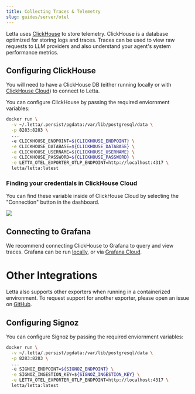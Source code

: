 ```yaml
---
title: Collecting Traces & Telemetry
slug: guides/server/otel
---
```


Letta uses [ClickHouse](https://clickhouse.com/) to store telemetry. ClickHouse is a database optimized for storing logs and traces. Traces can be used to view raw requests to LLM providers and also understand your agent's system performance metrics.

## Configuring ClickHouse
You will need to have a ClickHouse DB (either running locally or with [ClickHouse Cloud](https://console.clickhouse.cloud/)) to connect to Letta.

You can configure ClickHouse by passing the required enviornment variables:
```sh
docker run \
  -v ~/.letta/.persist/pgdata:/var/lib/postgresql/data \
  -p 8283:8283 \
  ...
  -e CLICKHOUSE_ENDPOINT=${CLICKHOUSE_ENDPOINT} \
  -e CLICKHOUSE_DATABASE=${CLICKHOUSE_DATABASE} \
  -e CLICKHOUSE_USERNAME=${CLICKHOUSE_USERNAME} \
  -e CLICKHOUSE_PASSWORD=${CLICKHOUSE_PASSWORD} \
  -e LETTA_OTEL_EXPORTER_OTLP_ENDPOINT=http://localhost:4317 \
  letta/letta:latest
```

### Finding your credentials in ClickHouse Cloud
You can find these variable inside of ClickHouse Cloud by selecting the "Connection" button in the dashboard.

<img src="/images/clickhouse_config.png" />

## Connecting to Grafana
We recommend connecting ClickHouse to Grafana to query and view traces. Grafana can be run [locally](https://grafana.com/oss/grafana/), or via [Grafana Cloud](https://grafana.com/grafana/).


# Other Integrations

Letta also supports other exporters when running in a containerized environment. To request support for another exporter, please open an issue on [GitHub](https://github.com/letta-ai/letta/issues/new/choose).

## Configuring Signoz

You can configure Signoz by passing the required enviornment variables:
```sh
docker run \
  -v ~/.letta/.persist/pgdata:/var/lib/postgresql/data \
  -p 8283:8283 \
  ...
  -e SIGNOZ_ENDPOINT=${SIGNOZ_ENDPOINT} \
  -e SIGNOZ_INGESTION_KEY=${SIGNOZ_INGESTION_KEY} \
  -e LETTA_OTEL_EXPORTER_OTLP_ENDPOINT=http://localhost:4317 \
  letta/letta:latest
```
